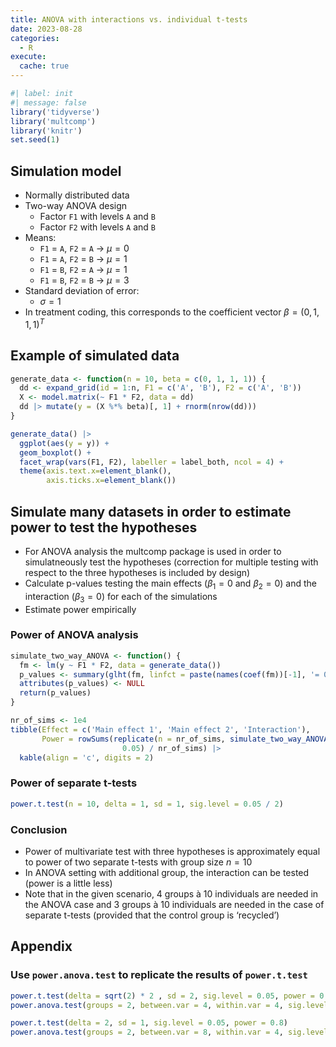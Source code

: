 ```yaml
---
title: ANOVA with interactions vs. individual t-tests
date: 2023-08-28
categories:
  - R
execute:
  cache: true
---
```


```r
#| label: init
#| message: false
library('tidyverse')
library('multcomp')
library('knitr')
set.seed(1)
```

## Simulation model
* Normally distributed data
* Two-way ANOVA design
  * Factor `F1` with levels `A` and `B`
  * Factor `F2` with levels `A` and `B`
* Means:
  * `F1` = `A`, `F2` = `A` &rarr; $\mu = 0$
  * `F1` = `A`, `F2` = `B` &rarr; $\mu = 1$
  * `F1` = `B`, `F2` = `A` &rarr; $\mu = 1$
  * `F1` = `B`, `F2` = `B` &rarr; $\mu = 3$
* Standard deviation of error:
  * $\sigma = 1$
* In treatment coding, this corresponds to the coefficient vector $\beta = (0, 1, 1, 1)^T$

  
## Example of simulated data
```r
generate_data <- function(n = 10, beta = c(0, 1, 1, 1)) {
  dd <- expand_grid(id = 1:n, F1 = c('A', 'B'), F2 = c('A', 'B'))
  X <- model.matrix(~ F1 * F2, data = dd)
  dd |> mutate(y = (X %*% beta)[, 1] + rnorm(nrow(dd)))
}

generate_data() |> 
  ggplot(aes(y = y)) + 
  geom_boxplot() + 
  facet_wrap(vars(F1, F2), labeller = label_both, ncol = 4) +
  theme(axis.text.x=element_blank(),
        axis.ticks.x=element_blank())
```

## Simulate many datasets in order to estimate power to test the hypotheses
* For ANOVA analysis the multcomp package is used in order to simulatneously test the hypotheses (correction for multiple testing with respect to the three hypotheses is included by design)
* Calculate p-values testing the main effects ($\beta_1 = 0$ and $\beta_2 = 0$) and the interaction ($\beta_3 = 0$) for each of the simulations
* Estimate power empirically

### Power of ANOVA analysis
```r
simulate_two_way_ANOVA <- function() {
  fm <- lm(y ~ F1 * F2, data = generate_data())
  p_values <- summary(glht(fm, linfct = paste(names(coef(fm))[-1], '= 0')))$test$pvalues
  attributes(p_values) <- NULL
  return(p_values)
}

nr_of_sims <- 1e4
tibble(Effect = c('Main effect 1', 'Main effect 2', 'Interaction'),
       Power = rowSums(replicate(n = nr_of_sims, simulate_two_way_ANOVA()) < 
                         0.05) / nr_of_sims) |> 
  kable(align = 'c', digits = 2)
```

### Power of separate t-tests
```r
power.t.test(n = 10, delta = 1, sd = 1, sig.level = 0.05 / 2)
```

### Conclusion
* Power of multivariate test with three hypotheses is approximately equal to power of two separate t-tests with group size $n = 10$
* In ANOVA setting with additional group, the interaction can be tested (power is a little less)
* Note that in the given scenario, 4 groups à 10 individuals are needed in the ANOVA case and 3 groups à 10 individuals are needed in the case of separate t-tests (provided that the control group is 'recycled')

## Appendix
### Use `power.anova.test` to replicate the results of `power.t.test`
```r
power.t.test(delta = sqrt(2) * 2 , sd = 2, sig.level = 0.05, power = 0.8)
power.anova.test(groups = 2, between.var = 4, within.var = 4, sig.level = 0.05, power = 0.8)

power.t.test(delta = 2, sd = 1, sig.level = 0.05, power = 0.8)
power.anova.test(groups = 2, between.var = 8, within.var = 4, sig.level = 0.05, power = 0.8)
```